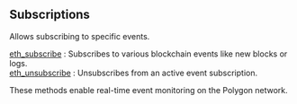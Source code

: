 
## Subscriptions

Allows subscribing to specific events.

[eth_subscribe](/polygon-api/subscriptions/eth_subscribe) : Subscribes to various blockchain events like new blocks or logs. \
[eth_unsubscribe](/polygon-api/subscriptions/eth_unsubscribe) : Unsubscribes from an active event subscription.

These methods enable real-time event monitoring on the Polygon network.

<Space h={16} />
<GetStarted />
